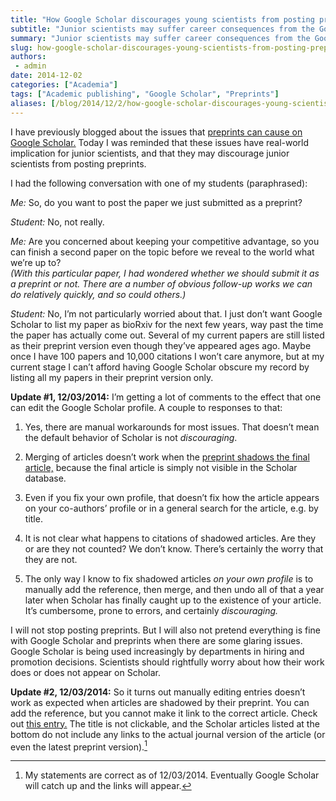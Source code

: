 ```yaml
---
title: "How Google Scholar discourages young scientists from posting preprints"
subtitle: "Junior scientists may suffer career consequences from the Google Scholar preprint bug."
summary: "Junior scientists may suffer career consequences from the Google Scholar preprint bug."
slug: how-google-scholar-discourages-young-scientists-from-posting-preprints
authors:
 - admin
date: 2014-12-02
categories: ["Academia"]
tags: ["Academic publishing", "Google Scholar", "Preprints"]
aliases: [/blog/2014/12/2/how-google-scholar-discourages-young-scientists-from-posting-preprints]
---
```

I have previously blogged about the issues that [preprints can cause on Google Scholar.](/blog/2014/11/1/the-google-scholar-preprint-bug) Today I was reminded that these issues have real-world implication for junior scientists, and that they may discourage junior scientists from posting preprints.

I had the following conversation with one of my students (paraphrased):

*Me:* So, do you want to post the paper we just submitted as a preprint?  

*Student:* No, not really.  

*Me:* Are you concerned about keeping your competitive advantage, so you can finish a second paper on the topic before we reveal to the world what we’re up to?  
*(With this particular paper, I had wondered whether we should submit it as a preprint or not. There are a number of obvious follow-up works we can do relatively quickly, and so could others.)*

*Student:* No, I’m not particularly worried about that. I just don’t want Google Scholar to list my paper as bioRxiv for the next few years, way past the time the paper has actually come out. Several of my current papers are still listed as their preprint version even though they’ve appeared ages ago. Maybe once I have 100 papers and 10,000 citations I won’t care anymore, but at my current stage I can’t afford having Google Scholar obscure my record by listing all my papers in their preprint version only.   

**Update #1, 12/03/2014:** I'm getting a lot of comments to the effect that one can edit the Google Scholar profile. A couple to responses to that:

1. Yes, there are manual workarounds for most issues. That doesn't mean the default behavior of Scholar is not *discouraging*.

2. Merging of articles doesn't work when the [preprint shadows the final article,](/blog/2014/11/1/the-google-scholar-preprint-bug) because the final article is simply not visible in the Scholar database.

3. Even if you fix your own profile, that doesn't fix how the article appears on your co-authors' profile or in a general search for the article, e.g. by title.

4. It is not clear what happens to citations of shadowed articles. Are they or are they not counted? We don't know. There's certainly the worry that they are not.

5. The only way I know to fix shadowed articles *on your own profile* is to manually add the reference, then merge, and then undo all of that a year later when Scholar has finally caught up to the existence of your article. It's cumbersome, prone to errors, and certainly *discouraging.*

I will not stop posting preprints. But I will also not pretend everything is fine with Google Scholar and preprints when there are some glaring issues. Google Scholar is being used increasingly by departments in hiring and promotion decisions. Scientists should rightfully worry about how their work does or does not appear on Scholar. 

**Update #2, 12/03/2014:** So it turns out manually editing entries doesn't work as expected when articles are shadowed by their preprint. You can add the reference, but you cannot make it link to the correct article. Check out [this entry.](https://scholar.google.com/citations?view_op=view_citation&hl=en&user=Vssu9d0AAAAJ&sortby=pubdate&citation_for_view=Vssu9d0AAAAJ:nrtMV_XWKgEC) The title is not clickable, and the Scholar articles listed at the bottom do not include any links to the actual journal version of the article (or even the latest preprint version).[^1]

[^1]: My statements are correct as of 12/03/2014. Eventually Google Scholar will catch up and the links will appear.
